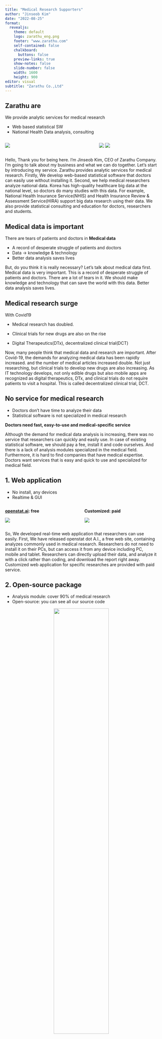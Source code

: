 ```yaml
---
title: "Medical Research Supporters"
author: "Jinseob Kim"
date: "2022-08-25"
format:
  revealjs: 
    theme: default
    logo: zarathu_eng.png
    footer: "www.zarathu.com"
    self-contained: false
    chalkboard: 
      buttons: false
    preview-links: true
    show-notes: false
    slide-number: false
    width: 1600
    height: 900
editor: visual
subtitle: "Zarathu Co.,Ltd"
---
```


## Zarathu are

We provide analytic services for medical research

-   Web based statistical SW
-   National Health Data analysis, consulting

:::: {.columns}

::: {.column width="60%"}
![](https://shinykorea.github.io/corona-activityrecord/d1.png){}

:::

::: {.column width="40%"}

![](http://cdn.bosa.co.kr/news/photo/202009/2135109_169966_5652.jpg){}
![](https://cdn.docdocdoc.co.kr/news/photo/201807/1057873_1117467_2355.jpg){}

:::

::::

::: {.notes}
Hello, Thank you for being here.  I'm Jinseob Kim, CEO of Zarathu Company. I’m going to talk about my business and what we can do together.
Let’s start by introducing my service. Zarathu provides analytic services for medical research. Firstly, We develop web-based statistical software that doctors can easily use without installing it. Second, we help medical researchers analyze national data. Korea has high-quality healthcare big data at the national level, so doctors do many studies with this data. For example, National Health Insurance Service(NHIS) and Health Insurance Review & Assessment Service(HIRA) support big data research using their data.
We also provide statistical consulting and education for doctors, researchers and students.
:::


## Medical data is important

There are tears of patients and doctors in **Medical data**

-   A record of desperate struggle of patients and doctors
-   Data $\rightarrow$ knowledge & technology 
-   Better data analysis saves lives


::: {.notes}
But, do you think it is really necessary? Let’s talk about medical data first. Medical data is very important. This is a record of desperate struggle of patients and doctors. There are a lot of tears in it. We should make knowledge and technology that can save the world with this data. Better data analysis saves lives.
:::



## Medical research surge

With Covid19 

-  Medical research has doubled.

-  Clinical trials for new drugs are also on the rise

-  Digital Therapeutics(DTx), decentralized clinical trial(DCT) 

::: {.notes}
Now, many people think that medical data and research are important. After Covid-19, the demands for analyzing medical data has been rapidly increased. and the number of medical articles increased double. Not just researching, but clinical trials to develop new drugs are also increasing. As IT technology develops, not only edible drugs but also mobile apps are recognized as digital therapeutics, DTx, and clinical trials do not require patients to visit a hospital. This is called decentralized clinical trial, DCT. 

:::


## No service for medical research

-  Doctors don't have time to analyze their data
-  Statistical software is not specialized in medical research


**Doctors need fast, easy-to-use and medical-specific service**

::: {.notes}
Although the demand for medical data analysis is increasing, there was no service that researchers can quickly and easily use. 
In case of existing statistical software, we should pay a fee, install it and code ourselves. And there is a lack of analysis modules specialized in the medical field.  Furthermore, it is hard to find companies that have medical expertise. 
Doctors want services that is easy and quick to use and specialized for medical field. 

:::


## 1. Web application

- No install, any devices
- Realtime & GUI

:::: {.columns}
::: {.column width="50%"}
**[openstat.ai](https://openstat.ai/): free**

![](example-meta.png){}



:::
::: {.column width="50%"}
**Customized: paid**

![](https://oopy.lazyrockets.com/api/v2/notion/image?src=https%3A%2F%2Fs3-us-west-2.amazonaws.com%2Fsecure.notion-static.com%2F5a9631fa-d51e-4701-a2e8-c1087a0f2c3b%2FUntitled.png&blockId=05eff788-7894-4c2e-9cfe-b8056bc0bcd7){}

:::

::::

::: {.notes}
So, We developed real-time web application that researchers can use easily. 
First, We have released openstat dot A.I., a free web site, containing analyzes commonly used in medical research. Researchers do not need to install it on their PCs, but can access it from any device including PC, mobile and tablet. Researchers can directly upload their data, and analyze it with a click rather than coding, and download the report right away. Customized web application for specific researches are provided with paid service. 
:::



## 2. Open-source package

-  Analysis module: cover 90% of medical research 
-  Open-source: you can see all our source code

<center>
<a href="https://github.com/zarathucorp/"><img src="github.png" width=60%></a>
</center>

::: {.notes}
We have modulized more than 90% of analytical methods of medical researches. And all analytical modules are released as open source softwares. Anyone can reuse our codes. Figures below are open source softwares we developed with R, a programing language in field of data science
:::


## Open-source R&D

**Cloud based open-source statistical software development**

-  Ministry of Science and ICT($800,000)
-  **Fast, Easy-to-use, and for all people**

<center>
<a href="https://github.com/statgarten/"><img src="statgarten.png" width=50%></a>
</center>

::: {.notes}
We were selected for open source SW start-up and open source software R&D hosted by Ministry of Science and ICT, based on our contribution to open source and community. 
The topic of R and D is to develop Cloud based open-source statistical software for general public, not doctors. As you see the figure below, we are developing it under the project name of “statgarten”.
:::


## Achievements

-  Support >300 SCI papers.
-  Venture business certificate
-  100,000 Download: open-source package

<center><img src="paper.png" width = 60%></center>

::: {.notes}
Now, I will introduce other achievement. Since establishing the company, we have supported data analysis  more than three hundred SCI papers including the Lancet, the world’s most prestigious journal, and our open source statistical package  recorded more than one hundred thousand downloads. 
Based on this, we get venture business certificate and various start-up support programs. 
:::

## Team

:::: {.columns}

::: {.column width="40%"}

![](https://oopy.lazyrockets.com/api/v2/notion/image?src=https%3A%2F%2Fs3-us-west-2.amazonaws.com%2Fsecure.notion-static.com%2Fe8629c40-8e65-409a-99ff-5c4a650edd1b%2FUntitled.png&blockId=c0dda860-ad50-450c-8f32-caf37c6db53f)
:::

::: {.column width="60%"}
**Jinseob Kim**, Founder

-  Mathematical Olympiad
-  Medical Doctor
-  Master of Public Health
-  SW engineer, Samsung electronics


:::

With 7 members 

-  4 medicine/statistics, 2 developer, 1 persian
::::


::: {.notes}
I will introduce my team now. I am a doctor majored public health. I founded Zarathu 4 years ago  based on my experience at Mathematical Olympiad, Graduate School of Public Health and Health Service Group of Samsung Electronics of dealing with various health data. There are seven team members currently and their average age is twenty five, including 4 who majored medicine/statistics, 2 developers and 1 who majored Persian. 
:::



## Plan 

:::: {.columns}

::: {.column width="50%"}
**Now: medical research**

-  No.1 data analysis
-  Global service
-  Open-source contribution


:::

::: {.column width="50%"}
**Future: new drug**

-  Clinical trial data analysis
-  With global pharma, CRO, big tech
-  DTx/DCT specific service


:::

::::

::: {.notes}
I will tell you about our future plan. Our current goal is to become the No. 1 data analysis company in the field of medical research. I think we are already No. 1. 

Based on a strong network with Korean researchers, we are actively supporting global collaborative research. In addition, We will continuously contribute to the open source ecosystem and related communities.

We currently support analytics for medical research., but we plan to support analysis for clinical trials in the future.  We have signed our first contract with domestic pharma company recently. Especially, We will provide  service specialized especially for Digital Therapeutics(DTx) and decentralized clinical trial(DCT). 
:::

## Vision
:::: {.columns}

::: {.column width="50%"}
**Save the world**

-  Supporting doctors
-  Make new knowledge
-  Save life
-  Save the world
-  Save the universe(?)

:::

::: {.column width="50%"}
**Produce rising stars**

-  New job: research supporter
-  Medicine + data analysis + IT
-  Full remote, global recruit

![](
https://images-wixmp-ed30a86b8c4ca887773594c2.wixmp.com/f/d082a537-9a45-4512-af54-08c87b335298/dcniwyk-227f5054-927e-4d46-90d2-5e251f63de8c.png/v1/fill/w_934,h_856,strp/_produce_101__logo___png_by_tsukinofleur_dcniwyk-pre.png?token=eyJ0eXAiOiJKV1QiLCJhbGciOiJIUzI1NiJ9.eyJzdWIiOiJ1cm46YXBwOjdlMGQxODg5ODIyNjQzNzNhNWYwZDQxNWVhMGQyNmUwIiwiaXNzIjoidXJuOmFwcDo3ZTBkMTg4OTgyMjY0MzczYTVmMGQ0MTVlYTBkMjZlMCIsIm9iaiI6W1t7ImhlaWdodCI6Ijw9MTE3MyIsInBhdGgiOiJcL2ZcL2QwODJhNTM3LTlhNDUtNDUxMi1hZjU0LTA4Yzg3YjMzNTI5OFwvZGNuaXd5ay0yMjdmNTA1NC05MjdlLTRkNDYtOTBkMi01ZTI1MWY2M2RlOGMucG5nIiwid2lkdGgiOiI8PTEyODAifV1dLCJhdWQiOlsidXJuOnNlcnZpY2U6aW1hZ2Uub3BlcmF0aW9ucyJdfQ.RiQt71nDAAqXO4lU3Bb976adEZqm2oQfEQdQ5oCnf8s){width=50%}
:::

::::

::: {.notes}
Zarathu thinks ‘Save the World’ and ‘Produce rising star’ as our core value. 
We start by saving the world by helping medical researchers to make new medical knowledge, and finally we support our next generations to save the universe. 
The most important thing for us is to produce our data scientists as global stars. We will create new job called ‘research support specialist’ and make this job  more popular than doctor and lawyer.  
:::

## Collaborate


:::: {.columns}

::: {.column width="50%"}
**Medical data, research**

-  Data standardization
-  **openstat.ai** global service
-  Analytic service


:::

::: {.column width="50%"}
**Produce data scientist**

-  Education
-  Internship
-  Recruitment
:::

::::

::: {.notes}
I want to suggest one thing to everyone here. 
Zarathu can help your country to make a better use of medical data. We can help to standardize the data for global collaborative research, and to use  Openstat.ai service specific to your country. We will also support analytical service. We will not end just providing service, but we will produce young data scientists in your country . We will constantly do education and internship program and support to recruit them in Korea.  
:::

# Thank you for your time

::: {.notes}
If anyone has questions I’ll be happy to answer them.

:::

